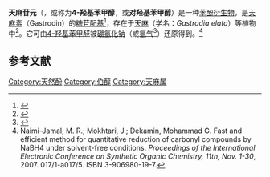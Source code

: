 {{chembox
| verifiedrevid = 
| Name = Gastrodigenin
| ImageFile = Gastrodigenin_2D.svg
| ImageName = Chemical structure of gastrodigenin
| ImageAlt = Chemical structure of gastrodigenin
| IUPACName = 4-(Hydroxymethyl)phenol
| OtherNames = 4-Hydroxybenzyl alcohol
|Section1={{Chembox Identifiers
| CASNo = 623-05-2
| CASNo_Ref = {{cascite|correct|CAS}}
| CASNoOther = 
| UNII_Ref = {{fdacite|correct|FDA}}
| UNII = 1A3AH1FP1B
| PubChem = 125
| ChemSpiderID = 122
| SMILES = C1=CC(=CC=C1CO)O
| InChI = 1/C7H8O2/c8-5-6-1-3-7(9)4-2-6/h1-4,8-9H,5H2
| InChIKey = BVJSUAQZOZWCKN-UHFFFAOYAV
| StdInChI = 1S/C7H8O2/c8-5-6-1-3-7(9)4-2-6/h1-4,8-9H,5H2
| StdInChIKey = BVJSUAQZOZWCKN-UHFFFAOYSA-N
| MeSHName = 
  }}
|Section2={{Chembox Properties
| C=7 | H=8 | O=2
| Appearance = 
| Density = 
| MeltingPt = {{convert|124.5|C|K}}<ref name=sci>"PhysProp" data were obtained from Syracuse Research Corporation of Syracuse, New York (US). Retrieved from SciFinder<sup>n</sup>. [2021-02-01].</ref>
| BoilingPt = {{convert|252|C|K}}<ref name=sci />
| Solubility = 6.6 g（25 °C）<ref>Calculated using Advanced Chemistry Development (ACD/Labs) Software V11.02 ((C) 1994-2021 ACD/Labs). Retrieved from SciFinder<sup>n</sup>. [2021-02-01].</ref>
  }}
}}

'''天麻苷元'''（{{lang-en|Gastrodigenin}}，或称为'''4-羟基苯甲醇'''，或'''对羟基苯甲醇'''）是一种[[苯酚|苯酚]][[衍生物|衍生物]]，是[[天麻素|天麻素]]（Gastrodin）的[[糖苷配基|糖苷配基]]<ref>{{Cite journal 
| last1 = Guo | first1 = Z. 
| last2 = Tan | first2 = T. 
| last3 = Zhong | first3 = Y. 
| last4 = Wu | first4 = C. 
| title = Study of the mechanism of gastrodin and derivatives of gastrodigenin 
|trans-title=Study of the mechanism of gastrodin and derivatives of gastrodigenin 
| journal = Hua Xi Yi Ke da Xue Xue Bao / Journal of West China University of Medical Sciences
| volume = 22 
| issue = 1 
| pages = 79–82 
| year = 1991 
| pmid = 1663484
| language=zh
}}</ref>，存在于[[天麻|天麻]]（学名：''Gastrodia elata''）等植物中<ref>{{Cite journal | last1 = Hayashi | first1 = J. | last2 = Sekine | first2 = T. | last3 = Deguchi | first3 = S. | last4 = Lin | first4 = Q. | last5 = Horie | first5 = S. | last6 = Tsuchiya | first6 = S. | last7 = Yano | first7 = S. | last8 = Watanabe | first8 = K. | last9 = Ikegami | first9 = F. | doi = 10.1016/S0031-9422(02)00008-0 | title = Phenolic compounds from Gastrodia rhizome and relaxant effects of related compounds on isolated smooth muscle preparation | url = https://archive.org/details/sim_phytochemistry_2002-03_59_5/page/513 | journal = Phytochemistry | volume = 59 | issue = 5 | pages = 513–519 | year = 2002 | pmid =  11853746}}</ref>。它可由[[4-羟基苯甲醛|4-羟基苯甲醛]]被[[硼氢化钠|硼氢化钠]]（或[[氢气|氢气]]<ref>{{cite journal|journal=Journal of Molecular Catalysis A: Chemical|volume=395|language=en|date=2014-12|pages=195–201|doi=10.1016/j.molcata.2014.08.026|url=https://linkinghub.elsevier.com/retrieve/pii/S1381116914003732|title=Active palladium catalyst preparation for hydrogenation reactions of nitrobenzene, olefin and aldehyde derivatives|accessdate=2021-02-01|author=Yanan Wang, Youquan Deng, Feng Shi|archive-date=2018-06-17|archive-url=https://web.archive.org/web/20180617151717/https://linkinghub.elsevier.com/retrieve/pii/S1381116914003732|dead-url=no}}</ref>）还原得到。<ref>Naimi-Jamal, M. R.; Mokhtari, J.; Dekamin, Mohammad G. Fast and efficient method for quantitative reduction of carbonyl compounds by NaBH4 under solvent-​free conditions. ''Proceedings of the International Electronic Conference on Synthetic Organic Chemistry, 11th, Nov. 1-30'', 2007. 017/1-a017/5. ISBN 3-906980-19-7.</ref>
==参考文献==
{{Reflist}}

{{aromatic-stub}}

[[Category:天然酚|Category:天然酚]]
[[Category:伯醇|Category:伯醇]]
[[Category:天麻属|Category:天麻属]]